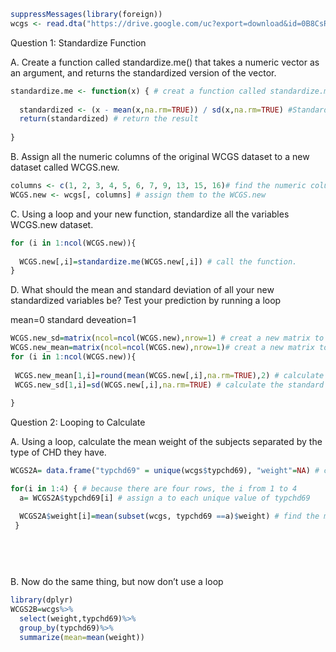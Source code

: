 ```{r}
suppressMessages(library(foreign))
wcgs <- read.dta("https://drive.google.com/uc?export=download&id=0B8CsRLdwqzbzYWxfN3ExQllBQkU")
```



Question 1: Standardize Function

A. Create a function called standardize.me() that takes a numeric vector as an argument, and returns the standardized version of the vector. 



```{r}
standardize.me <- function(x) { # creat a function called standardize.me
  
  standardized <- (x - mean(x,na.rm=TRUE)) / sd(x,na.rm=TRUE) #Standardizing a variable means subtracting the mean(non-NA value), and then dividing by the standard deviation(non-NA value). 
  return(standardized) # return the result
  
}
```

B. Assign all the numeric columns of the original WCGS dataset to a new dataset called WCGS.new. 


```{r}
columns <- c(1, 2, 3, 4, 5, 6, 7, 9, 13, 15, 16)# find the numeric columns
WCGS.new <- wcgs[, columns] # assign them to the WCGS.new

```


C. Using a loop and your new function, standardize all the variables WCGS.new dataset.
```{r}
for (i in 1:ncol(WCGS.new)){
  
  WCGS.new[,i]=standardize.me(WCGS.new[,i]) # call the function.
}
```

D. What should the mean and standard deviation of all your new standardized variables be? Test your prediction by running a loop

mean=0
standard deveation=1


```{r}
WCGS.new_sd=matrix(ncol=ncol(WCGS.new),nrow=1) # creat a new matrix to store the standard devation for the new standardized variables
WCGS.new_mean=matrix(ncol=ncol(WCGS.new),nrow=1)# creat a new matrix to store the mean for the new standardized variables
for (i in 1:ncol(WCGS.new)){
  
 WCGS.new_mean[1,i]=round(mean(WCGS.new[,i],na.rm=TRUE),2) # calculate the mean for the standardized columns
 WCGS.new_sd[1,i]=sd(WCGS.new[,i],na.rm=TRUE) # calculate the standard deviation for the standardized columns
 
}
```

Question 2: Looping to Calculate

A. Using a loop, calculate the mean weight of the subjects separated by the type of CHD they have. 

```{r}
WCGS2A= data.frame("typchd69" = unique(wcgs$typchd69), "weight"=NA) # create a dataframe, which includes two columns, typchd69 and weight.

for(i in 1:4) { # because there are four rows, the i from 1 to 4
  a= WCGS2A$typchd69[i] # assign a to each unique value of typchd69

  WCGS2A$weight[i]=mean(subset(wcgs, typchd69 ==a)$weight) # find the mean of the weight when the typchd69 equals each unique value
 }
 
 
 
 
```

B. Now do the same thing, but now don't use a loop
```{r}
library(dplyr)
WCGS2B=wcgs%>%
  select(weight,typchd69)%>%
  group_by(typchd69)%>%
  summarize(mean=mean(weight))
```

